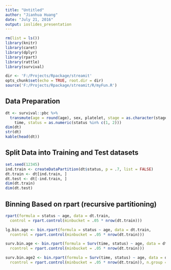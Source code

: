 ```yaml
---
title: "Untitled"
author: "Jianhua Huang"
date: "July 21, 2016"
output: ioslides_presentation
---
```


```r
rm(list = ls())
library(knitr)
library(caret)
library(dplyr)
library(rpart)
library(rattle)
library(survival)

dir <- 'F:/Projects/Rpackage/streamit'
opts_chunk$set(echo = TRUE, root.dir = dir)
source('F:/Projects/Rpackage/streamit/R/myFun.R')
```


## Data Preparation
```r
dt <- survival::pbc %>%
  transmute(age = round(age), sex, platelet, stage = as.character(stage), 
    time, status = as.numeric(status %in% c(1, 2)))
dim(dt)
str(dt)
kable(head(dt))
```


## Split Data into Training and Test datasets
```r
set.seed(12345)
ind.train <- createDataPartition(dt$status, p = .7, list = FALSE)
dt.train <- dt[ind.train, ]
dt.test <- dt[-ind.train, ]
dim(dt.train)
dim(dt.test)
```

## Binning Based on rpart (recursive partitioning)
```r
rpart(formula = status ~ age, data = dt.train, 
  control = rpart.control(minbucket = .05 * nrow(dt.train)))

lg.bin.age <- bin.rpart(formula = status ~ age, data = dt.train, 
  rcontrol = rpart.control(minbucket = .05 * nrow(dt.train)))

surv.bin.age <- bin.rpart(formula = Surv(time, status) ~ age, data = dt.train,
  rcontrol = rpart.control(minbucket = .05 * nrow(dt.train)))

surv.bin.age2 <- bin.rpart(formula = Surv(time, status) ~ age, data = dt.train,
  rcontrol = rpart.control(minbucket = .05 * nrow(dt.train)), n.group = 3:6)

```
